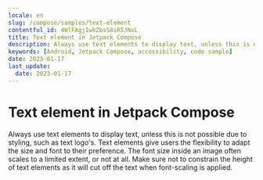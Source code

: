```yaml
---
locale: en
slug: /compose/samples/text-element
contentful_id: 4WlFAgjIwkZbsS8iR5JNxL
title: Text element in Jetpack Compose
description: Always use text elements to display text, unless this is not possible due to styling, such as text logo's.
keywords: [Android, Jetpack Compose, accessibility, code sample]
date: 2023-01-17
last_update:
  date: 2023-01-17
---
```


# Text element in Jetpack Compose

Always use text elements to display text, unless this is not possible due to styling, such as text logo's. Text elements give users the flexibility to adapt the size and font to their preference. The font size inside an image often scales to a limited extent, or not at all. Make sure not to constrain the height of text elements as it will cut off the text when font-scaling is applied.

<CodeSample id="text-element" platform="compose" locale="en"/>
